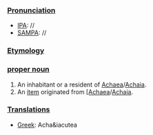 ===[[Pronunciation]]===
*[[IPA]]: //
*[[SAMPA]]: //
===[[Etymology]]===
===[[proper noun]]===
# An inhabitant or a resident of [[Achaea]]/[[Achaia]].
# An [[item]] originated from [[[Achaea]]/[[Achaia]].
===[[Translation]]s===
*[[Greek]]: Acha&iacutea